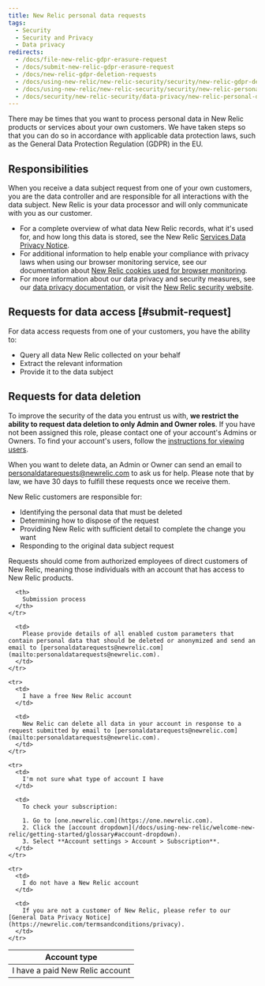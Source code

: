 ```yaml
---
title: New Relic personal data requests
tags:
  - Security
  - Security and Privacy
  - Data privacy
redirects:
  - /docs/file-new-relic-gdpr-erasure-request
  - /docs/submit-new-relic-gdpr-erasure-request
  - /docs/new-relic-gdpr-deletion-requests
  - /docs/using-new-relic/new-relic-security/security/new-relic-gdpr-deletion-requests
  - /docs/using-new-relic/new-relic-security/security/new-relic-personal-data-requests
  - /docs/security/new-relic-security/data-privacy/new-relic-personal-data-requests
---
```


There may be times that you want to process personal data in New Relic products or services about your own customers. We have taken steps so that you can do so in accordance with applicable data protection laws, such as the General Data Protection Regulation (GDPR) in the EU.

## Responsibilities

When you receive a data subject request from one of your own customers, you are the data controller and are responsible for all interactions with the data subject. New Relic is your data processor and will only communicate with you as our customer.

* For a complete overview of what data New Relic records, what it's used for, and how long this data is stored, see the New Relic [Services Data Privacy Notice](https://newrelic.com/termsandconditions/services-notices).
* For additional information to help enable your compliance with privacy laws when using our browser monitoring service, see our documentation about [New Relic cookies used for browser monitoring](/docs/browser/new-relic-browser/page-load-timing-resources/new-relic-cookies-used-browser#gdpr).
* For more information about our data privacy and security measures, see our [data privacy documentation](/docs/security/new-relic-security/data-privacy/data-privacy-new-relic), or visit the [New Relic security website](https://newrelic.com/why-new-relic/security).

## Requests for data access [#submit-request]

For data access requests from one of your customers, you have the ability to:

* Query all data New Relic collected on your behalf
* Extract the relevant information
* Provide it to the data subject

## Requests for data deletion

To improve the security of the data you entrust us with, **we restrict the ability to request data deletion to only Admin and Owner roles**. If you have not been assigned this role, please contact one of your account's Admins or Owners. To find your account's users, follow the [instructions for viewing users](/docs/accounts/accounts/roles-permissions/add-update-users#viewing).

When you want to delete data, an Admin or Owner can send an email to [personaldatarequests@newrelic.com](mailto:personaldatarequests@newrelic.com) to ask us for help. Please note that by law, we have 30 days to fulfill these requests once we receive them.

New Relic customers are responsible for:

* Identifying the personal data that must be deleted
* Determining how to dispose of the request
* Providing New Relic with sufficient detail to complete the change you want
* Responding to the original data subject request

Requests should come from authorized employees of direct customers of New Relic, meaning those individuals with an account that has access to New Relic products.

<table>
  <thead>
    <tr>
      <th style={{ width: "250px" }}>
        Account type
      </th>

      <th>
        Submission process
      </th>
    </tr>
  </thead>

  <tbody>
    <tr>
      <td>
        I have a paid New Relic account
      </td>

      <td>
        Please provide details of all enabled custom parameters that contain personal data that should be deleted or anonymized and send an email to [personaldatarequests@newrelic.com](mailto:personaldatarequests@newrelic.com).
      </td>
    </tr>

    <tr>
      <td>
        I have a free New Relic account
      </td>

      <td>
        New Relic can delete all data in your account in response to a request submitted by email to [personaldatarequests@newrelic.com](mailto:personaldatarequests@newrelic.com).
      </td>
    </tr>

    <tr>
      <td>
        I'm not sure what type of account I have
      </td>

      <td>
        To check your subscription:

        1. Go to [one.newrelic.com](https://one.newrelic.com).
        2. Click the [account dropdown](/docs/using-new-relic/welcome-new-relic/getting-started/glossary#account-dropdown).
        3. Select **Account settings > Account > Subscription**.
      </td>
    </tr>

    <tr>
      <td>
        I do not have a New Relic account
      </td>

      <td>
        If you are not a customer of New Relic, please refer to our [General Data Privacy Notice](https://newrelic.com/termsandconditions/privacy).
      </td>
    </tr>
  </tbody>
</table>
